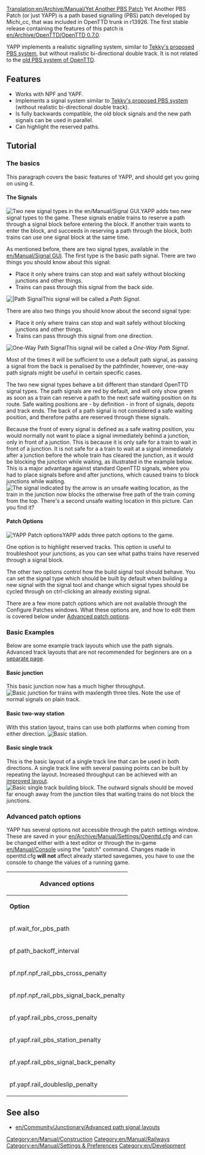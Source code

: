 [[Translation:en/Archive/Manual/Yet Another PBS Patch]]
Yet Another PBS Patch (or just YAPP) is a path based signalling (PBS) patch developed by Michi_cc, that was included in OpenTTD trunk in r13926. The first stable release containing the features of this patch is [[en/Archive/OpenTTD/OpenTTD 0.7.0]].

YAPP implements a realistic signalling system, similar to [[en/Archive/Community/Realistic Path Based Signalling|Tekky's proposed PBS system]], but without realistic bi-directional double track. It is not related to the [[en/Archive/Manual/Path Based Signaling (old)|old PBS system of OpenTTD]].

==Features==
* Works with NPF and YAPF.
* Implements a signal system similar to [[en/Archive/Community/Realistic Path Based Signalling|Tekky's proposed PBS system]] (without realistic bi-directional double track).
* Is fully backwards compatible, the old block signals and the new path signals can be used in parallel.
* Can highlight the reserved paths.

==Tutorial==
===The basics===
This paragraph covers the basic features of YAPP, and should get you going on using it.

====The Signals====
[[File:en/Manual/Yapp signalgui.png|frame|right|Two new signal types in the [[en/Manual/Signal GUI]].]]YAPP adds two new signal types to the game. These signals enable trains to reserve a path through a signal block before entering the block. If another train wants to enter the block, and succeeds in reserving a path through the block, both trains can use one signal block at the same time.


As mentioned before, there are two signal types, available in the [[en/Manual/Signal GUI]]. The first type is the basic path signal. There are two things you should know about this signal:
* Place it only where trains can stop and wait safely without blocking junctions and other things.
* Trains can pass through this signal from the back side.
[[File:en/Manual/Yapp pbssignal.png|frame|right||Path Signal]]This signal will be called a ''Path Signal''.


There are also two things you should know about the second signal type:
* Place it only where trains can stop and wait safely without blocking junctions and other things.
* Trains can pass through this signal from one direction.
[[File:en/Manual/Yapp onewaypbssignal.png|frame|right|One-Way Path Signal]]This signal will be called a ''One-Way Path Signal''.


Most of the times it will be sufficient to use a default path signal, as passing a signal from the back is penalised by the pathfinder, however, one-way path signals might be useful in certain specific cases.


The two new signal types behave a bit different than standard OpenTTD signal types. The path signals are red by default, and will only show green as soon as a train can reserve a path to the next safe waiting position on its route. Safe waiting positions are - by definition - in front of signals, depots and track ends. The back of a path signal is not considered a safe waiting position, and therefore paths are reserved through these signals.

Because the front of every signal is defined as a safe waiting position, you would normally not want to place a signal immediately behind a junction, only in front of a junction. This is because it is only safe for a train to wait in front of a junction. It is not safe for a a train to wait at a signal immediately after a junction before the whole train has cleared the junction, as it would be blocking the junction while waiting, as illustrated in the example below. This is a major advantage against standard OpenTTD signals, where you had to place signals before and after junctions, which caused trains to block junctions while waiting.
[[File:en/Manual/Yapp unsafewaitinglocation.png|frame|center|The signal indicated by the arrow is an unsafe waiting location, as the train in the junction now blocks the otherwise free path of the train coming from the top. There's a second unsafe waiting location in this picture. Can you find it?]]

====Patch Options====
[[File:en/Manual/Yapp patch-options.png|frame|right|YAPP Patch options]]YAPP adds three patch options to the game.


One option is to highlight reserved tracks. This option is useful to troubleshoot your junctions, as you can see what paths trains have reserved through a signal block.


The other two options control how the build signal tool should behave. You can set the signal type which should be built
by default when building a new signal with the signal tool and change which signal types should be cycled through on ctrl-clicking
an already existing signal.


There are a few more patch options which are not available through the Configure Patches windows. What these options are, and how to edit them is covered below
under [[#advanced-patch-options|Advanced patch options]].

===Basic Examples===
Below are some example track layouts which use the path signals. Advanced track layouts that are not recommended for beginners are on a [[en/Community/Junctionary/Advanced path signal layouts|separate page]].

====Basic junction====
This basic junction now has a much higher throughput.
[[File:en/Manual/Yapp basicjunction.png|frame|center|Basic junction for trains with maxlength three tiles. Note the use of normal signals on plain track.]]

====Basic two-way station====
With this station layout, trains can use both platforms when coming from either direction.
[[File:en/Manual/Yapp basicstation.png|frame|center|Basic station.]]

====Basic single track====
This is the basic layout of a single track line that can be used in both directions. A single track line with several passing points can be built by repeating the layout. Increased throughput can be achieved with an [[en/Community/Junctionary/Advanced path signal layouts#prioritised-single-track-layout|improved layout]].
[[File:en/Archive/Manual/Yapp single track.png|frame|center|Basic single track building block. The outward signals should be moved far enough away from the junction tiles that waiting trains do not block the junctions.]]

===Advanced patch options===
YAPP has several options not accessible through the patch settings window. These are saved in your [[en/Archive/Manual/Settings/Openttd.cfg]] and
can be changed either with a text editor or through the in-game [[en/Manual/Console]] using the "patch" command. Changes made in openttd.cfg '''will not''' affect
already started savegames, you have to use the console to change the values of a running game.

{| border = "1"
!colspan="3"| Advanced options
|-
| '''Option''' || '''Default''' || '''Description'''
|-
| pf.wait_for_pbs_path || 30 || How long to wait for a path reservation (in days). Set this value to 255 if you don't want trains to ''ever'' turn around at a path signal on their own.
|-
| pf.path_backoff_interval || 20 || Ticks between checks for a free path. Increase if you have a slow computer. Set to 255 to disable path look-ahead if you don't want to use advanced signals.
|-
| pf.npf.npf_rail_pbs_cross_penalty || 300 || Pathfinder penalty for crossing a reserved tile when using [[en/Archive/Manual/Settings/New global pathfinding]].
|-
| pf.npf.npf_rail_pbs_signal_back_penalty || 1500 || Pathfinder penalty for passing a path signal from the backside when using [[en/Archive/Manual/Settings/New global pathfinding]].
|-
| pf.yapf.rail_pbs_cross_penalty || 300 || Pathfinder penalty for crossing a reserved tile when using [[en/Archive/Manual/Yet Another Pathfinder]].
|-
| pf.yapf.rail_pbs_station_penalty || 800 || Pathfinder penalty for crossing a reserved station tile when using [[en/Archive/Manual/Yet Another Pathfinder]].
|-
| pf.yapf.rail_pbs_signal_back_penalty || 1500 || Pathfinder penalty for passing a path signal from the backside when using [[en/Archive/Manual/Yet Another Pathfinder]].
|-
| pf.yapf.rail_doubleslip_penalty || 100 || Pathfinder penalty for passing a double slip switch when using [[en/Archive/Manual/Yet Another Pathfinder]].
|}
{{en/0.7-feature}}

== See also ==
* [[en/Community/Junctionary/Advanced path signal layouts]]

[[Category:en/Manual/Construction]]
[[Category:en/Manual/Railways]]
[[Category:en/Manual/Settings & Preferences]]
[[Category:en/Development]]